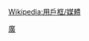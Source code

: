 {{Userbox
  |border-c = #ccffff
  |border-s = 1
  |id       = 
  |id-c     = #f5deb3
  |id-fc    = #ffffff
  |id-s     = 10
  |info     = 這個用戶喜歡收聽'''[[國立教育廣播電臺]]'''。
  |info-c   = #e0ffff
  |info-fc  = #000000
  |info-s   = 10
}}
<includeonly>[[Category:喜歡收聽教育廣播電台的維基人|{{PAGENAME}}]]</includeonly><noinclude>{{Clear}}[[Category:媒體用戶框模板|廣]][[Wikipedia:用戶框/媒體]]</noinclude>